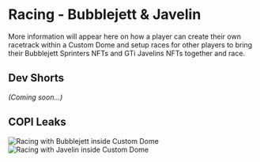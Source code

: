 # Racing - Bubblejett & Javelin

More information will appear here on how a player can create their own racetrack within a Custom Dome and setup races for other players to bring their Bubblejett Sprinters NFTs and GTi Javelins NFTs together and race.



## Dev Shorts

*(Coming soon…)*



## COPI Leaks

<div className="img-center">
  <img src="/images/custom-domes/racing-bubblejett.avif" alt="Racing with Bubblejett inside Custom Dome" />
</div>

<div className="img-center">
  <img src="/images/custom-domes/racing-javelin.avif" alt="Racing with Javelin inside Custom Dome" />
</div>
